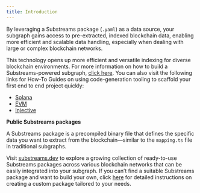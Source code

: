 ```yaml
---
title: Introduction
---
```


By leveraging a Substreams package (`.yaml`) as a data source, your subgraph gains access to pre-extracted, indexed blockchain data, enabling more efficient and scalable data handling, especially when dealing with large or complex blockchain networks.

This technology opens up more efficient and versatile indexing for diverse blockchain environments. For more information on how to build a Substreams-powered subgraph, [click here](./triggers.mdx). You can also visit the following links for How-To Guides on using code-generation tooling to scaffold your first end to end project quickly:

- [Solana](https://substreams.streamingfast.io/documentation/how-to-guides/intro-your-first-application/solana)
- [EVM](https://substreams.streamingfast.io/documentation/how-to-guides/intro-your-first-application/evm)
- [Injective](https://substreams.streamingfast.io/documentation/how-to-guides/intro-your-first-application/injective)

**Public Substreams packages**

A Substreams package is a precompiled binary file that defines the specific data you want to extract from the blockchain—similar to the `mapping.ts` file in traditional subgraphs.

Visit [substreams.dev](https://substreams.dev/) to explore a growing collection of ready-to-use Substreams packages across various blockchain networks that can be easily integrated into your subgraph. If you can’t find a suitable Substreams package and want to build your own, click [here](https://thegraph.com/docs/en/substreams/) for detailed instructions on creating a custom package tailored to your needs.
